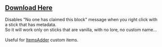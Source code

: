 
## [Download Here](https://www.spigotmc.org/resources/griefpreventionstickfix.76015/)

 Disables "No one has claimed this block" message when you right click with a stick that has metadata.\
 So it will work only on sticks that are vanilla, with no lore, no custom name...\
\
 Useful for [ItemsAdder](https://www.spigotmc.org/resources/%E2%9C%85must-have%E2%9C%85-itemsadder%E2%9C%A8-custom-items-huds-guis-textures-3dmodels-emojis-blocks-wings-hats.73355/) custom items.